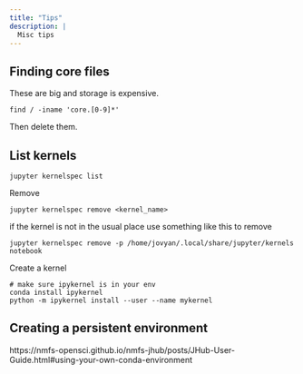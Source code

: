 ```yaml
---
title: "Tips"
description: |
  Misc tips
---
```


## Finding core files

These are big and storage is expensive.

```
find / -iname 'core.[0-9]*'
```

Then delete them.

## List kernels

```
jupyter kernelspec list
```

Remove

```
jupyter kernelspec remove <kernel_name>
```
if the kernel is not in the usual place use something like this to remove
```
jupyter kernelspec remove -p /home/jovyan/.local/share/jupyter/kernels notebook
```

Create a kernel

```
# make sure ipykernel is in your env
conda install ipykernel
python -m ipykernel install --user --name mykernel
```

## Creating a persistent environment

https://nmfs-opensci.github.io/nmfs-jhub/posts/JHub-User-Guide.html#using-your-own-conda-environment
